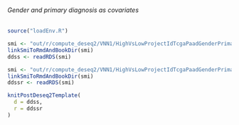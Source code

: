 ###### Gender and primary diagnosis as covariates {#resultsDeseq2Vnn1HighVsLowProjectIdTcgaPaadGenderPrimaryDiagnosisCov}

```r
source("loadEnv.R")

smi <- "out/r/compute_deseq2/VNN1/HighVsLowProjectIdTcgaPaadGenderPrimaryDiagnosisCov_ddss.rds"
linkSmiToRmdAndBookDir(smi)
ddss <- readRDS(smi)

smi <- "out/r/compute_deseq2/VNN1/HighVsLowProjectIdTcgaPaadGenderPrimaryDiagnosisCov_ddssr.rds"
linkSmiToRmdAndBookDir(smi)
ddssr <- readRDS(smi)

knitPostDeseq2Template(
  d = ddss,
  r = ddssr
)
```

